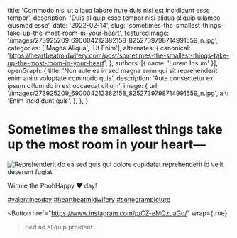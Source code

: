   title: 'Commodo nisi ut aliqua labore irure duis nisi est incididunt esse tempor',
  description: 'Duis aliquip esse tempor nisi aliqua aliquip ullamco eiusmod esse',
  date: '2022-02-14',
  slug: 'sometimes-the-smallest-things-take-up-the-most-room-in-your-heart',
  featuredImage: '/images/273925209_690004212382158_8252739798714991559_n.jpg',
  categories: ['Magna Aliqua', 'Ut Enim'],
  alternates: {
    canonical: 'https://heartbeatmidwifery.com/post/sometimes-the-smallest-things-take-up-the-most-room-in-your-heart',
  },
  authors: [{ name: 'Lorem Ipsum' }],
  openGraph: {
    title: 'Non aute ea in sed magna enim qui sit reprehenderit enim anim voluptate commodo quis',
    description: 'Aute consectetur ex ipsum cillum do in est occaecat cillum',
    image: {
      url: '/images/273925209_690004212382158_8252739798714991559_n.jpg',
      alt: 'Enim incididunt quis',
    },
  },
}


# Sometimes the smallest things take up the most room in your heart—

<Image
  src="/images/273925209_690004212382158_8252739798714991559_n.jpg"
  size="large"
  wrap={true}
  alt="Reprehenderit do ea sed quis qui dolore cupidatat reprehenderit id velit deserunt fugiat"
/>

Winnie the PoohHappy ❤️ day!

[#valentinesday](https://www.instagram.com/explore/tags/valentinesday/) [#heartbeatmidwifery](https://www.instagram.com/explore/tags/heartbeatmidwifery/) [#sonogrampicture](https://www.instagram.com/explore/tags/sonogrampicture/)

<Button
  href="https://www.instagram.com/p/CZ-eMQzuaGo/"
  wrap={true}
>Sed ad aliquip proident</Button>
